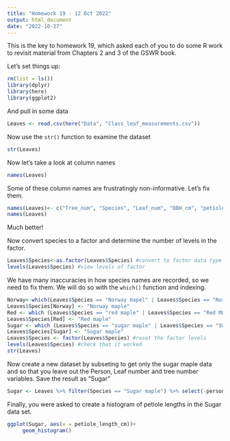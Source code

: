 ```yaml
---
title: "Homework 19 - 12 Oct 2022"
output: html_document
date: "2022-10-27"
---
```


This is the key to homework 19, which asked each of you to do some R work to revisit material from Chapters 2 and 3 of the GSWR book.

Let's set things up:
```r
rm(list = ls())
library(dplyr)
library(here)
library(ggplot2)
```

And pull in some data

```r
Leaves <- read.csv(here("Data", "Class_leaf_measurements.csv"))
```

Now use the `str()` function to examine the dataset

```r
str(Leaves)
```

Now let's take a look at column names
```r
names(Leaves)
```

Some of these column names are frustratingly non-informative. Let's fix them.

```r
names(Leaves)<- c("Tree_num", "Species", "Leaf_num", "DBH_cm", "petiole_length_cm", "total_length_cm", "middle_lobe_length_cm", "middle_lobe_width_cm", "person")
names(Leaves)
```

Much better!

Now convert species to a factor and determine the number of levels in the factor.

```r
Leaves$Species<-as.factor(Leaves$Species) #convert to factor data type
levels(Leaves$Species) #view levels of factor
```

We have many inaccuracies in how species names are recorded, so we need to fix them. We will do so with the `which()` function and indexing.

```r
Norway<-which(Leaves$Species == "Norway mapel" | Leaves$Species == "Norway Maple")
Leaves$Species[Norway] <- "Norway maple"
Red <- which (Leaves$Species == "red maple" | Leaves$Species == "Red Maple" | Leaves$Species == "red maple")
Leaves$Species[Red] <- "Red maple"
Sugar <- which (Leaves$Species == "sugar maple" | Leaves$Species == "Sugar Maple" )
Leaves$Species[Sugar] <- "Sugar maple"
Leaves$Species <- factor(Leaves$Species) #reset the factor levels
levels(Leaves$Species) #check that it worked
str(Leaves)
```

Now create a new dataset by subseting to get only the sugar maple data and so that you leave out the Person, Leaf number and tree number variables. Save the result as "Sugar"

```r
Sugar <- Leaves %>% filter(Species == "Sugar maple") %>% select(-person, -Leaf_num, -Tree_num)
```

Finally, you were asked to create a histogram of petiole lengths in the Sugar data set.

```r
ggplot(Sugar, aes(x = petiole_length_cm))+
     geom_histogram()
```







